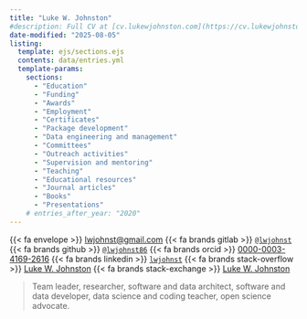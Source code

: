 ```yaml
---
title: "Luke W. Johnston"
#description: Full CV at [cv.lukewjohnston.com](https://cv.lukewjohnston.com).
date-modified: "2025-08-05"
listing:
  template: ejs/sections.ejs
  contents: data/entries.yml
  template-params: 
    sections: 
      - "Education"
      - "Funding"
      - "Awards"
      - "Employment"
      - "Certificates"
      - "Package development"
      - "Data engineering and management"
      - "Committees"
      - "Outreach activities"
      - "Supervision and mentoring"
      - "Teaching"
      - "Educational resources"
      - "Journal articles"
      - "Books"
      - "Presentations"
    # entries_after_year: "2020"
---
```


{{< fa envelope >}} [lwjohnst\@gmail.com](mailto:lwjohnst@gmail.com){.email}
{{< fa brands gitlab >}} [`@lwjohnst`](https://gitlab.com/lwjohnst/)
{{< fa brands github >}} [`@lwjohnst86`](https://github.com/lwjohnst86/)
{{< fa brands orcid >}} [0000-0003-4169-2616](https://orcid.org/0000-0003-4169-2616)
{{< fa brands linkedin >}} [`lwjohnst`](www.linkedin.com/in/lwjohnst)
{{< fa brands stack-overflow >}} [Luke W.
Johnston](https://stackoverflow.com/users/2632184)
{{< fa brands stack-exchange >}} [Luke W.
Johnston](https://stackexchange.com/users/1992995)

> Team leader, researcher, software and data architect, software and
> data developer, data science and coding teacher, open science
> advocate.

<!--
Personal philosophy?
Skills?
-->

